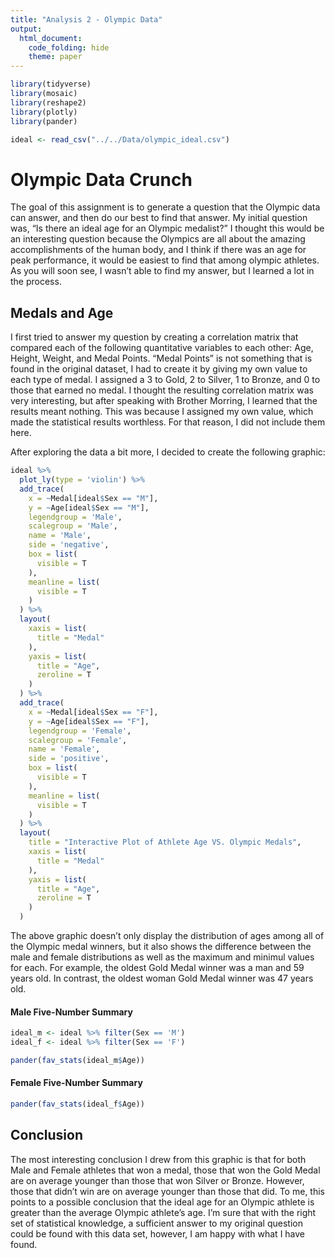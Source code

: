 ```yaml
---
title: "Analysis 2 - Olympic Data"
output:
  html_document:
    code_folding: hide
    theme: paper
---
```


```r
library(tidyverse)
library(mosaic)
library(reshape2)
library(plotly)
library(pander)

ideal <- read_csv("../../Data/olympic_ideal.csv")

```

# Olympic Data Crunch
The goal of this assignment is to generate a question that the Olympic data can answer, and then do our best to find that answer. My initial question was, "Is there an ideal age for an Olympic medalist?" I thought this would be an interesting question because the Olympics are all about the amazing accomplishments of the human body, and I think if there was an age for peak performance, it would be easiest to find that among olympic athletes. As you will soon see, I wasn't able to find my answer, but I learned a lot in the process. 

## Medals and Age
I first tried to answer my question by creating a correlation matrix that compared each of the following quantitative variables to each other: Age, Height, Weight, and Medal Points. "Medal Points" is not something that is found in the original dataset, I had to create it by giving my own value to each type of medal. I assigned a 3 to Gold, 2 to Silver, 1 to Bronze, and 0 to those that earned no medal. I thought the resulting correlation matrix was very interesting, but after speaking with Brother Morring, I learned that the results meant nothing. This was because I assigned my own value, which made the statistical results worthless. For that reason, I did not include them here. 

After exploring the data a bit more, I decided to create the following graphic:

```r
ideal %>% 
  plot_ly(type = 'violin') %>% 
  add_trace(
    x = ~Medal[ideal$Sex == "M"],
    y = ~Age[ideal$Sex == "M"],
    legendgroup = 'Male',
    scalegroup = 'Male',
    name = 'Male',
    side = 'negative',
    box = list(
      visible = T
    ),
    meanline = list(
      visible = T
    )
  ) %>% 
  layout(
    xaxis = list(
      title = "Medal"
    ),
    yaxis = list(
      title = "Age",
      zeroline = T
    )
  ) %>% 
  add_trace(
    x = ~Medal[ideal$Sex == "F"],
    y = ~Age[ideal$Sex == "F"],
    legendgroup = 'Female',
    scalegroup = 'Female',
    name = 'Female',
    side = 'positive',
    box = list(
      visible = T
    ),
    meanline = list(
      visible = T
    )
  ) %>% 
  layout(
    title = "Interactive Plot of Athlete Age VS. Olympic Medals",
    xaxis = list(
      title = "Medal"
    ),
    yaxis = list(
      title = "Age",
      zeroline = T
    )
  )
```

The above graphic doesn't only display the distribution of ages among all of the Olympic medal winners, but it also shows the difference between the male and female distributions as well as the maximum and minimul values for each. For example, the oldest Gold Medal winner was a man and 59 years old. In contrast, the oldest woman Gold Medal winner was 47 years old.

#### Male Five-Number Summary

```r
ideal_m <- ideal %>% filter(Sex == 'M')
ideal_f <- ideal %>% filter(Sex == 'F')

pander(fav_stats(ideal_m$Age))
```

#### Female Five-Number Summary

```r
pander(fav_stats(ideal_f$Age))
```


<!-- ## Age and Gender -->

<!-- ```{r, fig.align='center', message=FALSE} -->
<!-- pander(ceiling(mean(Age ~ Sex, data = ideal)),1) -->
<!-- ``` -->

## Conclusion

The most interesting conclusion I drew from this graphic is that for both Male and Female athletes that won a medal, those that won the Gold Medal are on average younger than those that won Silver or Bronze. However, those that didn't win are on average younger than those that did. To me, this points to a possible conclusion that the ideal age for an Olympic athlete is greater than the average Olympic athlete's age. I'm sure that with the right set of statistical knowledge, a sufficient answer to my original question could be found with this data set, however, I am happy with what I have found.

